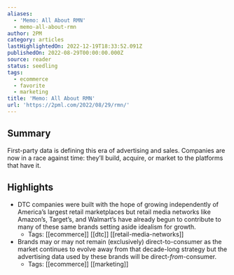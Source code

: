 ```yaml
---
aliases:
  - 'Memo: All About RMN'
  - memo-all-about-rmn
author: 2PM
category: articles
lastHighlightedOn: 2022-12-19T18:33:52.091Z
publishedOn: 2022-08-29T00:00:00.000Z
source: reader
status: seedling
tags:
  - ecommerce
  - favorite
  - marketing
title: 'Memo: All About RMN'
url: 'https://2pml.com/2022/08/29/rmn/'
---
```

## Summary

First-party data is defining this era of advertising and sales. Companies are now in a race against time: they’ll build, acquire, or market to the platforms that have it.

## Highlights

- DTC companies were built with the hope of growing independently of America’s largest retail marketplaces but retail media networks like Amazon’s, Target’s, and Walmart’s have already begun to contribute to many of these same brands setting aside idealism for growth.
    - Tags: [[ecommerce]] [[dtc]] [[retail-media-networks]]
- Brands may or may not remain (exclusively) direct-to-consumer as the market continues to evolve away from that decade-long strategy but the advertising data used by these brands will be direct-_from_-consumer.
    - Tags: [[ecommerce]] [[marketing]]
